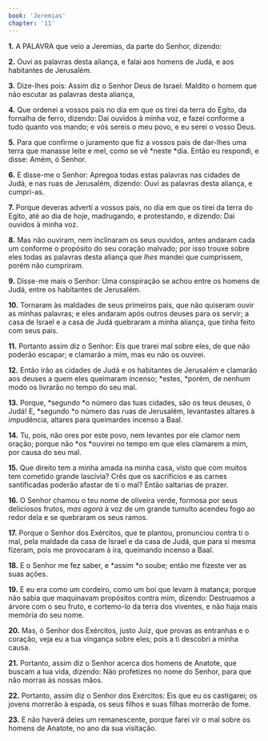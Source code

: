 ```yaml
---
book: 'Jeremias'
chapter: '11'
---
```


**1.** A PALAVRA que veio a Jeremias, da parte do Senhor, dizendo:

**2.** Ouvi as palavras desta aliança, e falai aos homens de Judá, e aos habitantes de Jerusalém.

**3.** Dize-lhes pois: Assim diz o Senhor Deus de Israel: Maldito o homem que não escutar as palavras desta aliança,

**4.** Que ordenei a vossos pais no dia em que os tirei da terra do Egito, da fornalha de ferro, dizendo: Dai ouvidos à minha voz, e fazei conforme a tudo quanto vos mando; e vós sereis o meu povo, e eu serei o vosso Deus.

**5.** Para que confirme o juramento que fiz a vossos pais de dar-lhes uma terra que manasse leite e mel, como se vê *neste *dia. Então eu respondi, e disse: Amém, ó Senhor.

**6.** E disse-me o Senhor: Apregoa todas estas palavras nas cidades de Judá, e nas ruas de Jerusalém, dizendo: Ouvi as palavras desta aliança, e cumpri-as.

**7.** Porque deveras adverti a vossos pais, no dia em que os tirei da terra do Egito, até ao dia de hoje, madrugando, e protestando, e dizendo: Dai ouvidos à minha voz.

**8.** Mas não ouviram, nem inclinaram os seus ouvidos, antes andaram cada um conforme o propósito do seu coração malvado; por isso trouxe sobre eles todas as palavras desta aliança que *lhes* mandei que cumprissem, porém não cumpriram.

**9.** Disse-me mais o Senhor: Uma conspiração se achou entre os homens de Judá, entre os habitantes de Jerusalém.

**10.** Tornaram às maldades de seus primeiros pais, que não quiseram ouvir as minhas palavras; e eles andaram após outros deuses para os servir; a casa de Israel e a casa de Judá quebraram a minha aliança, que tinha feito com seus pais.

**11.** Portanto assim diz o Senhor: Eis que trarei mal sobre eles, de que não poderão escapar; e clamarão a mim, mas eu não os ouvirei.

**12.** Então irão as cidades de Judá e os habitantes de Jerusalém e clamarão aos deuses a quem eles queimaram incenso; *estes, *porém, de nenhum modo os livrarão no tempo do seu mal.

**13.** Porque, *segundo *o número das tuas cidades, são os teus deuses, ó Judá! E, *segundo *o número das ruas de Jerusalém, levantastes altares à impudência, altares para queimardes incenso a Baal.

**14.** Tu, pois, não ores por este povo, nem levantes por ele clamor nem oração; porque não *os *ouvirei no tempo em que eles clamarem a mim, por causa do seu mal.

**15.** Que direito tem a minha amada na minha casa, visto que com muitos tem cometido grande lascívia? Crês que os sacrifícios e as carnes santificadas poderão afastar de ti o mal? Então saltarias de prazer.

**16.** O Senhor chamou o teu nome de oliveira verde, formosa por seus deliciosos frutos, *mas agora* à voz de um grande tumulto acendeu fogo ao redor dela e se quebraram os seus ramos.

**17.** Porque o Senhor dos Exércitos, que te plantou, pronunciou contra ti o mal, pela maldade da casa de Israel e da casa de Judá, que para si mesma fizeram, pois me provocaram à ira, queimando incenso a Baal.

**18.** E o Senhor me fez saber, e *assim *o soube; então me fizeste ver as suas ações.

**19.** E eu era como um cordeiro, como um boi que levam à matança; porque não sabia que maquinavam propósitos contra mim, dizendo: Destruamos a árvore com o seu fruto, e cortemo-lo da terra dos viventes, e não haja mais memória do seu nome.

**20.** Mas, ó Senhor dos Exércitos, justo Juiz, que provas as entranhas e o coração, veja eu a tua vingança sobre eles; pois a ti descobri a minha causa.

**21.** Portanto, assim diz o Senhor acerca dos homens de Anatote, que buscam a tua vida, dizendo: Não profetizes no nome do Senhor, para que não morras às nossas mãos.

**22.** Portanto, assim diz o Senhor dos Exércitos: Eis que eu os castigarei; os jovens morrerão à espada, os seus filhos e suas filhas morrerão de fome.

**23.** E não haverá deles um remanescente, porque farei vir o mal sobre os homens de Anatote, no ano da sua visitação.
